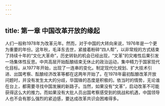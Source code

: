 ```yaml
---
---
---
```

title: 第一章 中国改革开放的缘起
---



人们一般称1978年为改革元年。然而，对于中国的大转向来说，1976年是一个更为重要的年份。这年秋，毛泽东去世，紧接着粉碎“四人帮”，以非常规的方式结束了持续十年的“文化大革命”，历史转轨的机会已经出现，“文革”的灾难性后果引发一场集体性反思。中共高层开始酝酿结束无休止的政治运动，集中精力于国家现代化目标。从1977年开始，出现了一连串的变化。制定现代化规划、扩大技术引进、出国考察、酝酿经济改革等都在这两年开始了。在1978年最初酝酿改革开放问题时，并没有发生太大的分歧，华国锋的态度是积极的。依当时的情势，无论谁在台上，都需要寻找中国发展的新路子。当然，如果没有“文革”，启动改革不可能获得这么大的推力。而如果没有大批人员出国考察感受到的挑战和机遇，中国领导人也不会有那么强烈的紧迫感，要达成改革共识会困难得多。